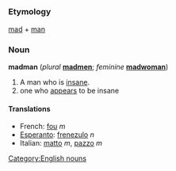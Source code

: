 =={{en}}==
===Etymology===
[[mad]] + [[man]]

===Noun===
[[Category:English nouns]]
'''madman''' (''plural'' '''[[madmen]]'''; ''feminine'' '''[[madwoman]]''')

#A man who is [[insane]].
#one who [[appears]] to be insane
====Translations====

*French: [[fou]] ''m''
*[[Esperanto]]: [[frenezulo]] ''n''
*Italian: [[matto]] ''m'', [[pazzo]] ''m''